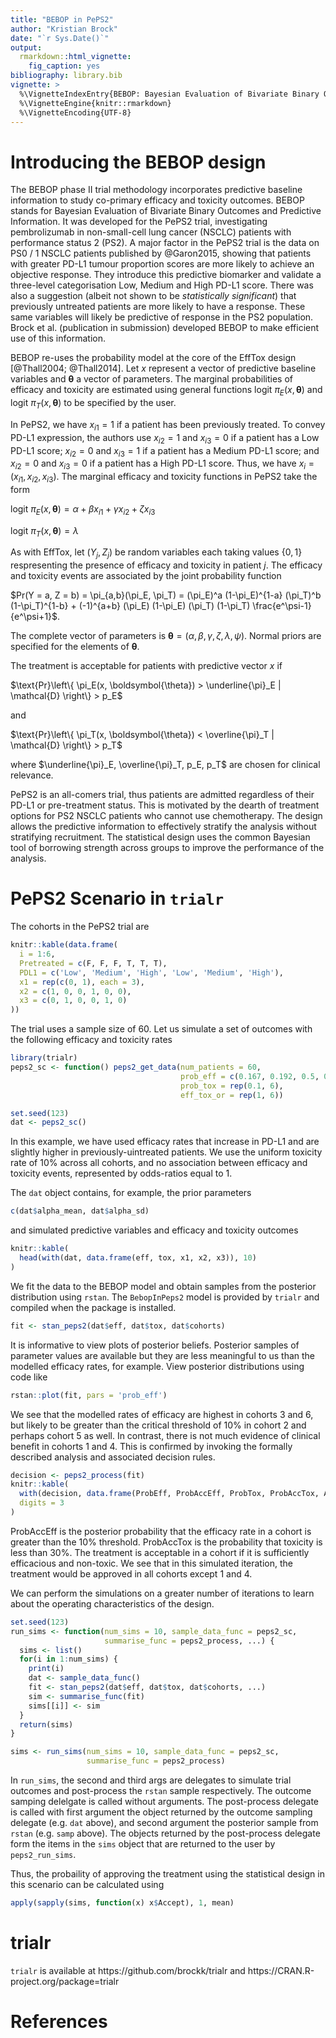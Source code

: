 ```yaml
---
title: "BEBOP in PePS2"
author: "Kristian Brock"
date: "`r Sys.Date()`"
output: 
  rmarkdown::html_vignette:
    fig_caption: yes
bibliography: library.bib
vignette: >
  %\VignetteIndexEntry{BEBOP: Bayesian Evaluation of Bivariate Binary Outcomes and Predictive Information}
  %\VignetteEngine{knitr::rmarkdown}
  %\VignetteEncoding{UTF-8}
---
```


# Introducing the BEBOP design
The BEBOP phase II trial methodology incorporates predictive baseline information to study co-primary efficacy and toxicity outcomes.
BEBOP stands for Bayesian Evaluation of Bivariate Binary Outcomes and Predictive Information.
It was developed for the PePS2 trial, investigating pembrolizumab in non-small-cell lung cancer (NSCLC) patients with performance status 2 (PS2).
A major factor in the PePS2 trial is the data on PS0 / 1 NSCLC patients published by @Garon2015, showing that patients  with greater PD-L1 tumour proportion scores are more likely to achieve an objective response.
They introduce this predictive biomarker and validate a three-level categorisation Low, Medium and High PD-L1 score.
There was also a suggestion (albeit not shown to be _statistically significant_) that previously untreated patients are more likely to have a response.
These same variables will likely be predictive of response in the PS2 population.
Brock et al. (publication in submission) developed BEBOP to make efficient use of this information.

BEBOP re-uses the probability model at the core of the EffTox design [@Thall2004; @Thall2014].
Let $x$ represent a vector of predictive baseline variables and $\boldsymbol{\theta}$ a vector of parameters.
The marginal probabilities of efficacy and toxicity are estimated using general functions $\text{logit } \pi_E(x, \boldsymbol{\theta})$ and $\text{logit } \pi_T(x, \boldsymbol{\theta})$ to be specified by the user.

In PePS2, we have $x_{i1} = 1$ if a patient has been previously treated.
To convey PD-L1 expression, the authors use $x_{i2} = 1$ and $x_{i3} = 0$ if a patient has a Low PD-L1 score;
$x_{i2} = 0$ and $x_{i3} = 1$ if a patient has a Medium PD-L1 score;
and $x_{i2} = 0$ and $x_{i3} = 0$ if a patient has a High PD-L1 score.
Thus, we have $x_i = (x_{i1}, x_{i2}, x_{i3})$. 
The marginal efficacy and toxicity functions in PePS2 take the form

$\text{logit } \pi_E(x, \boldsymbol{\theta}) = \alpha + \beta x_{i1} + \gamma x_{i2} + \zeta x_{i3}$

$\text{logit } \pi_T(x, \boldsymbol{\theta}) = \lambda$

As with EffTox, let $(Y_j, Z_j)$ be random variables each taking values $\{0, 1\}$ respresenting the presence of efficacy and toxicity in patient $j$. 
The efficacy and toxicity events are associated by the joint probability function

$Pr(Y = a, Z = b) = \pi_{a,b}(\pi_E, \pi_T) = (\pi_E)^a (1-\pi_E)^{1-a} (\pi_T)^b (1-\pi_T)^{1-b} + (-1)^{a+b} (\pi_E) (1-\pi_E) (\pi_T) (1-\pi_T) \frac{e^\psi-1}{e^\psi+1}$.

The complete vector of parameters is $\boldsymbol{\theta} = (\alpha, \beta, \gamma, \zeta, \lambda, \psi)$.
Normal priors are specified for the elements of $\boldsymbol{\theta}$.

The treatment is acceptable for patients with predictive vector $x$ if

$\text{Pr}\left\{ \pi_E(x, \boldsymbol{\theta}) > \underline{\pi}_E | \mathcal{D} \right\} > p_E$

and

$\text{Pr}\left\{ \pi_T(x, \boldsymbol{\theta}) < \overline{\pi}_T | \mathcal{D} \right\} > p_T$

where $\underline{\pi}_E, \overline{\pi}_T, p_E, p_T$ are chosen for clinical relevance.

PePS2 is an all-comers trial, thus patients are admitted regardless of their PD-L1 or pre-treatment status.
This is motivated by the dearth of treatment options for PS2 NSCLC patients who cannot use chemotherapy.
The design allows the predictive information to effectively stratify the analysis without stratifying recruitment.
The statistical design uses the common Bayesian tool of borrowing strength across groups to improve the performance of the analysis.

# PePS2 Scenario in ```trialr```
The cohorts in the PePS2 trial are 

```r
knitr::kable(data.frame(
  i = 1:6, 
  Pretreated = c(F, F, F, T, T, T),
  PDL1 = c('Low', 'Medium', 'High', 'Low', 'Medium', 'High'),
  x1 = rep(c(0, 1), each = 3),
  x2 = c(1, 0, 0, 1, 0, 0),
  x3 = c(0, 1, 0, 0, 1, 0)
))
```

The trial uses a sample size of 60. 
Let us simulate a set of outcomes with the following efficacy and toxicity rates  
```r
library(trialr)
peps2_sc <- function() peps2_get_data(num_patients = 60,
                                      prob_eff = c(0.167, 0.192, 0.5, 0.091, 0.156, 0.439),
                                      prob_tox = rep(0.1, 6),
                                      eff_tox_or = rep(1, 6))

set.seed(123)
dat <- peps2_sc()
```

In this example, we have used efficacy rates that increase in PD-L1 and are slightly higher in previously-uintreated patients.
We use the uniform toxicity rate of 10% across all cohorts, and no association between efficacy and toxicity events, represented by odds-ratios equal to 1. 

The ```dat``` object contains, for example, the prior parameters

```r
c(dat$alpha_mean, dat$alpha_sd)
```

and simulated predictive variables and efficacy and toxicity outcomes

```r
knitr::kable(
  head(with(dat, data.frame(eff, tox, x1, x2, x3)), 10)
)
```


We fit the data to the BEBOP model and obtain samples from the posterior distribution using ```rstan```.
The ```BebopInPeps2``` model is provided by ```trialr``` and compiled when the package is installed.

```r
fit <- stan_peps2(dat$eff, dat$tox, dat$cohorts)
```

It is informative to view plots of posterior beliefs. 
Posterior samples of parameter values are available but they are less meaningful to us than the modelled efficacy rates, for example.
View posterior distributions using code like
```r
rstan::plot(fit, pars = 'prob_eff')
```

We see that the modelled rates of efficacy are highest in cohorts 3 and 6, but likely to be greater than the critical threshold of 10% in cohort 2 and perhaps cohort 5 as well.
In contrast, there is not much evidence of clinical benefit in cohorts 1 and 4.
This is confirmed by invoking the formally described analysis and associated decision rules.
```r
decision <- peps2_process(fit)
knitr::kable(
  with(decision, data.frame(ProbEff, ProbAccEff, ProbTox, ProbAccTox, Accept)), 
  digits = 3
)
```

ProbAccEff is the posterior probability that the efficacy rate in a cohort is greater than the 10% threshold.
ProbAccTox is the probability that toxicity is less than 30%.
The treatment is acceptable in a cohort if it is sufficiently efficacious and non-toxic.
We see that in this simulated iteration, the treatment would be approved in all cohorts except 1 and 4.

We can perform the simulations on a greater number of iterations to learn about the operating characteristics of the design.
```r
set.seed(123)
run_sims <- function(num_sims = 10, sample_data_func = peps2_sc,
                     summarise_func = peps2_process, ...) {
  sims <- list()
  for(i in 1:num_sims) {
    print(i)
    dat <- sample_data_func()
    fit <- stan_peps2(dat$eff, dat$tox, dat$cohorts, ...)
    sim <- summarise_func(fit)
    sims[[i]] <- sim
  }
  return(sims)
}

sims <- run_sims(num_sims = 10, sample_data_func = peps2_sc,
                 summarise_func = peps2_process)
```

In ```run_sims```, the second and third args are delegates to simulate trial outcomes and post-process the ```rstan``` sample respectively.
The outcome samping delelgate is called without arguments.
The post-process delegate is called with first argument the object returned by the outcome sampling delegate (e.g. ```dat``` above), and second argument the posterior sample from ```rstan``` (e.g. ```samp``` above).
The objects returned by the post-process delegate form the items in the ```sims``` object that are returned to the user by ```peps2_run_sims```. 

Thus, the probaility of approving the treatment using the statistical design in this scenario can be calculated using
```r
apply(sapply(sims, function(x) x$Accept), 1, mean)
```

# trialr
`trialr` is available at https://github.com/brockk/trialr and https://CRAN.R-project.org/package=trialr 


# References
